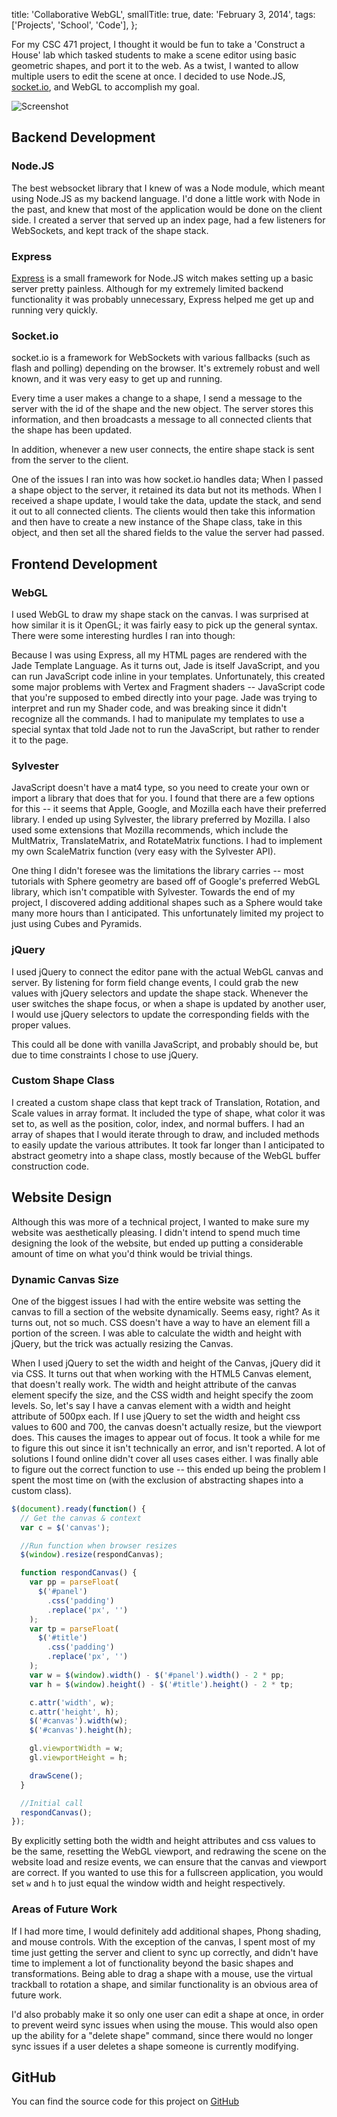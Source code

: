   title: 'Collaborative WebGL',
  smallTitle: true,
  date: 'February 3, 2014',
  tags: ['Projects', 'School', 'Code'],
};

For my CSC 471 project, I thought it would be fun to take a 'Construct a House' lab which tasked students to make a scene editor using basic geometric shapes, and port it to the web. As a twist, I wanted to allow multiple users to edit the scene at once. I decided to use Node.JS, [socket.io](http://socket.io), and WebGL to accomplish my goal.

![Screenshot](/images/posts/collaborative_webgl.png)

## Backend Development

### Node.JS

The best websocket library that I knew of was a Node module, which meant using Node.JS as my backend language. I'd done a little work with Node in the past, and knew that most of the application would be done on the client side. I created a server that served up an index page, had a few listeners for WebSockets, and kept track of the shape stack.

### Express

[Express](http://expressjs.com) is a small framework for Node.JS witch makes setting up a basic server pretty painless. Although for my extremely limited backend functionality it was probably unnecessary, Express helped me get up and running very quickly.

### Socket.io

socket.io is a framework for WebSockets with various fallbacks (such as flash and polling) depending on the browser. It's extremely robust and well known, and it was very easy to get up and running.

Every time a user makes a change to a shape, I send a message to the server with the id of the shape and the new object. The server stores this information, and then broadcasts a message to all connected clients that the shape has been updated.

In addition, whenever a new user connects, the entire shape stack is sent from the server to the client.

One of the issues I ran into was how socket.io handles data; When I passed a shape object to the server, it retained its data but not its methods. When I received a shape update, I would take the data, update the stack, and send it out to all connected clients. The clients would then take this information and then have to create a new instance of the Shape class, take in this object, and then set all the shared fields to the value the server had passed.

## Frontend Development

### WebGL

I used WebGL to draw my shape stack on the canvas. I was surprised at how similar it is it OpenGL; it was fairly easy to pick up the general syntax. There were some interesting hurdles I ran into though:

Because I was using Express, all my HTML pages are rendered with the Jade Template Language. As it turns out, Jade is itself JavaScript, and you can run JavaScript code inline in your templates. Unfortunately, this created some major problems with Vertex and Fragment shaders -- JavaScript code that you're supposed to embed directly into your page. Jade was trying to interpret and run my Shader code, and was breaking since it didn't recognize all the commands. I had to manipulate my templates to use a special syntax that told Jade not to run the JavaScript, but rather to render it to the page.

### Sylvester

JavaScript doesn't have a mat4 type, so you need to create your own or import a library that does that for you. I found that there are a few options for this -- it seems that Apple, Google, and Mozilla each have their preferred library. I ended up using Sylvester, the library preferred by Mozilla. I also used some extensions that Mozilla recommends, which include the MultMatrix, TranslateMatrix, and RotateMatrix functions. I had to implement my own ScaleMatrix function (very easy with the Sylvester API).

One thing I didn't foresee was the limitations the library carries -- most tutorials with Sphere geometry are based off of Google's preferred WebGL library, which isn't compatible with Sylvester. Towards the end of my project, I discovered adding additional shapes such as a Sphere would take many more hours than I anticipated. This unfortunately limited my project to just using Cubes and Pyramids.

### jQuery

I used jQuery to connect the editor pane with the actual WebGL canvas and server. By listening for form field change events, I could grab the new values with jQuery selectors and update the shape stack. Whenever the user switches the shape focus, or when a shape is updated by another user, I would use jQuery selectors to update the corresponding fields with the proper values.

This could all be done with vanilla JavaScript, and probably should be, but due to time constraints I chose to use jQuery.

### Custom Shape Class

I created a custom shape class that kept track of Translation, Rotation, and Scale values in array format. It included the type of shape, what color it was set to, as well as the position, color, index, and normal buffers. I had an array of shapes that I would iterate through to draw, and included methods to easily update the various attributes. It took far longer than I anticipated to abstract geometry into a shape class, mostly because of the WebGL buffer construction code.

## Website Design

Although this was more of a technical project, I wanted to make sure my website was aesthetically pleasing. I didn't intend to spend much time designing the look of the website, but ended up putting a considerable amount of time on what you'd think would be trivial things.

### Dynamic Canvas Size

One of the biggest issues I had with the entire website was setting the canvas to fill a section of the website dynamically. Seems easy, right? As it turns out, not so much. CSS doesn't have a way to have an element fill a portion of the screen. I was able to calculate the width and height with jQuery, but the trick was actually resizing the Canvas.

When I used jQuery to set the width and height of the Canvas, jQuery did it via CSS. It turns out that when working with the HTML5 Canvas element, that doesn't really work. The width and height attribute of the canvas element specify the size, and the CSS width and height specify the zoom levels. So, let's say I have a canvas element with a width and height attribute of 500px each. If I use jQuery to set the width and height css values to 600 and 700, the canvas doesn't actually resize, but the viewport does. This causes the images to appear out of focus. It took a while for me to figure this out since it isn't technically an error, and isn't reported. A lot of solutions I found online didn't cover all uses cases either. I was finally able to figure out the correct function to use -- this ended up being the problem I spent the most time on (with the exclusion of abstracting shapes into a custom class).

```javascript
$(document).ready(function() {
  // Get the canvas & context
  var c = $('canvas');

  //Run function when browser resizes
  $(window).resize(respondCanvas);

  function respondCanvas() {
    var pp = parseFloat(
      $('#panel')
        .css('padding')
        .replace('px', '')
    );
    var tp = parseFloat(
      $('#title')
        .css('padding')
        .replace('px', '')
    );
    var w = $(window).width() - $('#panel').width() - 2 * pp;
    var h = $(window).height() - $('#title').height() - 2 * tp;

    c.attr('width', w);
    c.attr('height', h);
    $('#canvas').width(w);
    $('#canvas').height(h);

    gl.viewportWidth = w;
    gl.viewportHeight = h;

    drawScene();
  }

  //Initial call
  respondCanvas();
});
```

By explicitly setting both the width and height attributes and css values to be the same, resetting the WebGL viewport, and redrawing the scene on the website load and resize events, we can ensure that the canvas and viewport are correct. If you wanted to use this for a fullscreen application, you would set `w` and `h` to just equal the window width and height respectively.

### Areas of Future Work

If I had more time, I would definitely add additional shapes, Phong shading, and mouse controls. With the exception of the canvas, I spent most of my time just getting the server and client to sync up correctly, and didn't have time to implement a lot of functionality beyond the basic shapes and transformations. Being able to drag a shape with a mouse, use the virtual trackball to rotation a shape, and similar functionality is an obvious area of future work.

I'd also probably make it so only one user can edit a shape at once, in order to prevent weird sync issues when using the mouse. This would also open up the ability for a "delete shape" command, since there would no longer sync issues if a user deletes a shape someone is currently modifying.

## GitHub

You can find the source code for this project on [GitHub](https://github.com/IanMitchell/CollaborativeWebGL)
